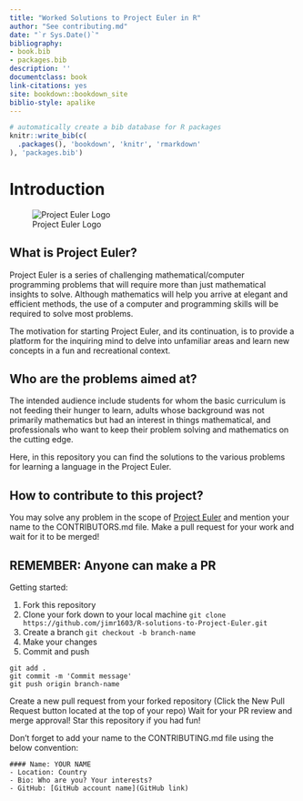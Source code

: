 ```yaml
--- 
title: "Worked Solutions to Project Euler in R"
author: "See contributing.md"
date: "`r Sys.Date()`"
bibliography:
- book.bib
- packages.bib
description: ''
documentclass: book
link-citations: yes
site: bookdown::bookdown_site
biblio-style: apalike
---
```


```r
# automatically create a bib database for R packages
knitr::write_bib(c(
  .packages(), 'bookdown', 'knitr', 'rmarkdown'
), 'packages.bib')
```

# Introduction {#intro}

![Project Euler Logo](https://cdn-images-1.medium.com/max/1200/1*0NtkTQD8trRauRfEU2Nmhg.png)

## What is Project Euler?

Project Euler is a series of challenging mathematical/computer programming problems that will require more than just mathematical insights to solve. Although mathematics will help you arrive at elegant and efficient methods, the use of a computer and programming skills will be required to solve most problems.

The motivation for starting Project Euler, and its continuation, is to provide a platform for the inquiring mind to delve into unfamiliar areas and learn new concepts in a fun and recreational context.

## Who are the problems aimed at?

The intended audience include students for whom the basic curriculum is not feeding their hunger to learn, adults whose background was not primarily mathematics but had an interest in things mathematical, and professionals who want to keep their problem solving and mathematics on the cutting edge.

Here, in this repository you can find the solutions to the various problems for learning a language in the Project Euler.


## How to contribute to this project?
You may solve any problem in the scope of [Project Euler](https://github.com/jimr1603/R-solutions-to-Project-Euler.git) and mention your name to the CONTRIBUTORS.md file.
Make a pull request for your work and wait for it to be merged!

## REMEMBER: Anyone can make a PR

Getting started:

1. Fork this repository
2. Clone your fork down to your local machine
`    git clone https://github.com/jimr1603/R-solutions-to-Project-Euler.git`
3. Create a branch
`    git checkout -b branch-name`
4. Make your changes
5. Commit and push
```
git add .
git commit -m 'Commit message'
git push origin branch-name
```
  Create a new pull request from your forked repository (Click the  New Pull Request button located at the top of your repo)
  Wait for your PR review and merge approval!
  Star this repository if you had fun!

Don't forget to add your name to the CONTRIBUTING.md file using the below convention:
```
#### Name: YOUR NAME
- Location: Country
- Bio: Who are you? Your interests?
- GitHub: [GitHub account name](GitHub link)
```